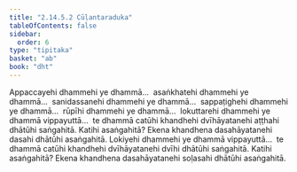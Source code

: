```yaml
---
title: "2.14.5.2 Cūḷantaraduka"
tableOfContents: false
sidebar:
  order: 6
type: "tipitaka"
basket: "ab"
book: "dht"
---
```



<DynamicBreadcrumb />

<Division number="496" book="dht" bookNo="31" page="95">

<Paragraph number="617" book="dht">
Appaccayehi dhammehi ye dhammā…  asaṅkhatehi dhammehi ye dhammā…  sanidassanehi dhammehi ye dhammā…  sappaṭighehi dhammehi ye dhammā…  rūpīhi dhammehi ye dhammā…  lokuttarehi dhammehi ye dhammā vippayuttā…  te dhammā catūhi khandhehi dvīhāyatanehi aṭṭhahi dhātūhi saṅgahitā. Katihi asaṅgahitā? Ekena khandhena dasahāyatanehi dasahi dhātūhi asaṅgahitā.
</Paragraph>

</Division>
<Division number="497" book="dht" bookNo="31" page="96">

<Paragraph number="618" book="dht">
Lokiyehi dhammehi ye dhammā vippayuttā…  te dhammā catūhi khandhehi dvīhāyatanehi dvīhi dhātūhi saṅgahitā. Katihi asaṅgahitā? Ekena khandhena dasahāyatanehi soḷasahi dhātūhi asaṅgahitā.
</Paragraph>
</Division>